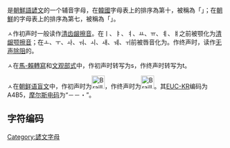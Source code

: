 '''{{lang|ko|ㅅ}}'''是[[朝鮮語|朝鮮語]][[諺文|諺文]]的一个辅音字母，在[[韓國|韓國]]字母表上的排序為第十，被稱為「'''{{lang|ko|시옷}}'''」；在[[朝鮮|朝鮮]]的字母表上的排序為第七，被稱為「'''{{lang|ko|시읏}}'''」。

ㅅ作初声时一般读作[[清齿龈擦音|清齿龈擦音]]{{IPA|/s/}}。在ㅣ、ㅑ、ㅕ、ㅛ、ㅠ、ㅖ、ㅒ之前被颚化为[[清龈颚擦音|清龈颚擦音]]{{IPA|/ɕ/}}；在ㅗ、ㅜ、ㅘ、ㅝ、ㅚ、ㅙ、ㅞ、ㅟ前被唇音化为{{IPA|/sʷ/}}。作终声时，读作[[无声除阻|无声除阻]]的{{IPA|/t̚/}}。

ㅅ在[[馬科恩-賴肖爾轉寫系統|馬-賴轉寫]]和[[文化观光部2000年式|文观部式]]中，作初声时转写为s，作终声时转写为t。

ㅅ在[[朝鲜语盲文|朝鲜语盲文]]中，作初声时为[[File:Braille_CapitalSign.svg|30px]]，作终声时为[[File:Braille_Apostrophe.svg|30px]]。其[[EUC|EUC-KR]]编码为A4B5，[[摩尔斯电码|摩尔斯电码]]为“－－・”。

== 字符编码 ==
{{諺文輔音字母編碼|
| 닿소리=ㅅ | 닿소리 코드=U+3137 | 닿소리 HTML=&#12599;
| 첫소리=ᄉ | 첫소리 코드=U+1109 | 첫소리 HTML=&#4361;
| 끝소리=ᆺ | 끝소리 코드=U+11BA | 끝소리 HTML=&#4538;
| 한양첫= | 한양첫 코드=U+F7C2 | 한양첫 HTML=&#63426;
| 한양끝= | 한양끝 코드=U+F8C6 | 한양끝 HTML=&#63686;
|   반각=ﾵ |   반각 코드=U+FFB5 |   반각 HTML=&#65461;
}}

{{writingsystem-stub}}
{{諺文}}

[[Category:諺文字母|Category:諺文字母]]